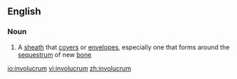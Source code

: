 ==English==

===Noun===
{{en-noun|involucra}}

# A [[sheath]] that [[cover]]s or [[envelope]]s, especially one that forms around the [[sequestrum]] of new [[bone]]

[[io:involucrum]]
[[vi:involucrum]]
[[zh:involucrum]]